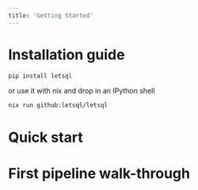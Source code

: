 ```yaml
---
title: 'Getting Started'
---
```


# Installation guide

```bash
pip install letsql
```

or use it with nix and drop in an IPython shell

```bash
nix run github:letsql/letsql
```

# Quick start

# First pipeline walk-through
